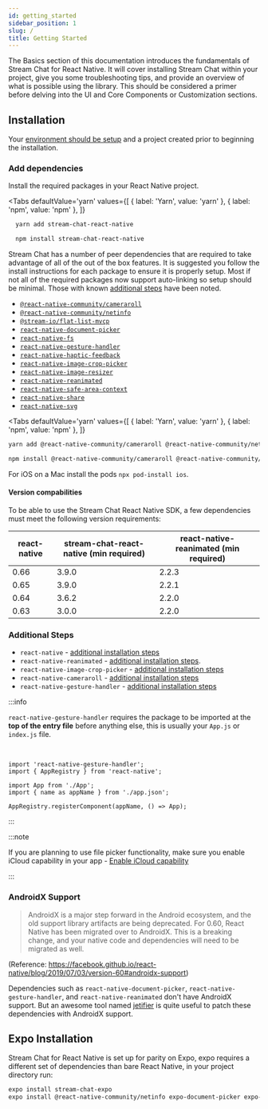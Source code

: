 ```yaml
---
id: getting_started
sidebar_position: 1
slug: /
title: Getting Started
---
```



The Basics section of this documentation introduces the fundamentals of Stream Chat for React Native.
It will cover installing Stream Chat within your project, give you some troubleshooting tips, and provide an overview of what is possible using the library.
This should be considered a primer before delving into the UI and Core Components or Customization sections.

## Installation

Your [environment should be setup](https://reactnative.dev/docs/environment-setup) and a project created prior to beginning the installation.

### Add dependencies

Install the required packages in your React Native project.

<Tabs
  defaultValue='yarn'
  values={[
    { label: 'Yarn', value: 'yarn' },
    { label: 'npm', value: 'npm' },
  ]}
>
<TabItem value='yarn'>

```bash
  yarn add stream-chat-react-native
```

</TabItem>
<TabItem value='npm'>

```bash
  npm install stream-chat-react-native
```

</TabItem>
</Tabs>

Stream Chat has a number of peer dependencies that are required to take advantage of all of the out of the box features.
It is suggested you follow the install instructions for each package to ensure it is properly setup.
Most if not all of the required packages now support auto-linking so setup should be minimal. Those with known [additional steps](#additional-steps) have been noted.

- [`@react-native-community/cameraroll`](https://github.com/react-native-cameraroll/react-native-cameraroll)
- [`@react-native-community/netinfo`](https://github.com/react-native-netinfo/react-native-netinfo)
- [`@stream-io/flat-list-mvcp`](https://github.com/GetStream/flat-list-mvcp)
- [`react-native-document-picker`](https://github.com/rnmods/react-native-document-picker)
- [`react-native-fs`](https://github.com/itinance/react-native-fs)
- [`react-native-gesture-handler`](https://github.com/software-mansion/react-native-gesture-handler)
- [`react-native-haptic-feedback`](https://github.com/junina-de/react-native-haptic-feedback)
- [`react-native-image-crop-picker`](https://github.com/ivpusic/react-native-image-crop-picker)
- [`react-native-image-resizer`](https://github.com/bamlab/react-native-image-resizer)
- [`react-native-reanimated`](https://github.com/software-mansion/react-native-reanimated)
- [`react-native-safe-area-context`](https://github.com/th3rdwave/react-native-safe-area-context)
- [`react-native-share`](https://github.com/react-native-share/react-native-share)
- [`react-native-svg`](https://github.com/react-native-svg/react-native-svg)

<Tabs
  defaultValue='yarn'
  values={[
    { label: 'Yarn', value: 'yarn' },
    { label: 'npm', value: 'npm' },
  ]}
>
<TabItem value='yarn'>

```bash
yarn add @react-native-community/cameraroll @react-native-community/netinfo @stream-io/flat-list-mvcp react-native-document-picker react-native-fs react-native-gesture-handler react-native-haptic-feedback react-native-haptic-feedback react-native-image-crop-picker react-native-image-resizer react-native-reanimated react-native-safe-area-context react-native-share react-native-svg
```

</TabItem>
<TabItem value='npm'>

```bash
npm install @react-native-community/cameraroll @react-native-community/netinfo @stream-io/flat-list-mvcp react-native-document-picker react-native-fs react-native-gesture-handler react-native-haptic-feedback react-native-haptic-feedback react-native-image-crop-picker react-native-image-resizer react-native-reanimated react-native-safe-area-context react-native-share react-native-svg
```

</TabItem>
</Tabs>

For iOS on a Mac install the pods `npx pod-install ios`.

#### Version compabilities

To be able to use the Stream Chat React Native SDK, a few dependencies must meet the following version requirements:

| react-native | stream-chat-react-native (min required) | react-native-reanimated (min required) |
| ------------ | --------------------------------------- | -------------------------------------- |
| 0.66         | 3.9.0                                   | 2.2.3                                  |
| 0.65         | 3.9.0                                   | 2.2.1                                  |
| 0.64         | 3.6.2                                   | 2.2.0                                  |
| 0.63         | 3.0.0                                   | 2.2.0                                  |

### Additional Steps

- `react-native` - [additional installation steps](https://reactnative.dev/docs/image#gif-and-webp-support-on-android)
- `react-native-reanimated` - [additional installation steps](https://docs.swmansion.com/react-native-reanimated/docs/fundamentals/installation).
- `react-native-image-crop-picker` - [additional installation steps](https://github.com/ivpusic/react-native-image-crop-picker#step-3)
- `react-native-cameraroll` - [additional installation steps](https://github.com/react-native-cameraroll/react-native-cameraroll#permissions)
- `react-native-gesture-handler` - [additional installation steps](https://docs.swmansion.com/react-native-gesture-handler/docs/#android)

:::info

`react-native-gesture-handler` requires the package to be imported at the **top of the entry file** before anything else, this is usually your `App.js` or `index.js` file.

<br />

```tsx
import 'react-native-gesture-handler';
import { AppRegistry } from 'react-native';

import App from './App';
import { name as appName } from './app.json';

AppRegistry.registerComponent(appName, () => App);
```

:::

:::note

If you are planning to use file picker functionality, make sure you enable iCloud capability in your app - [Enable iCloud capability](https://camo.githubusercontent.com/ac300ca7e3bbab573a76c151469a89efd8b31e72/68747470733a2f2f33313365353938373731386233343661616638332d66356538323532373066323961383466373838313432333431303338343334322e73736c2e6366312e7261636b63646e2e636f6d2f313431313932303637342d656e61626c652d69636c6f75642d64726976652e706e67)

:::

### AndroidX Support

> AndroidX is a major step forward in the Android ecosystem, and the old support library artifacts are being deprecated.
> For 0.60, React Native has been migrated over to AndroidX.
> This is a breaking change, and your native code and dependencies will need to be migrated as well.

(Reference: <https://facebook.github.io/react-native/blog/2019/07/03/version-60#androidx-support>)

Dependencies such as `react-native-document-picker`, `react-native-gesture-handler`, and `react-native-reanimated` don't have AndroidX support.
But an awesome tool named [jetifier](https://github.com/mikehardy/jetifier) is quite useful to patch these dependencies with AndroidX support.

## Expo Installation

Stream Chat for React Native is set up for parity on Expo, expo requires a different set of dependencies than bare React Native, in your project directory run:

```bash
expo install stream-chat-expo
expo install @react-native-community/netinfo expo-document-picker expo-file-system expo-haptics expo-image-manipulator expo-image-picker expo-media-library expo-sharing react-native-gesture-handler react-native-reanimated react-native-safe-area-context react-native-svg
```
